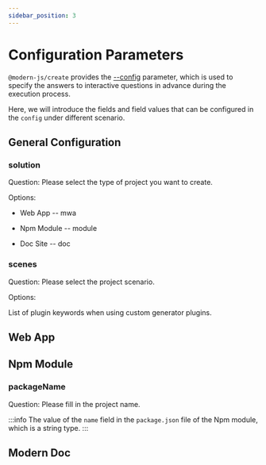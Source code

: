 ```yaml
---
sidebar_position: 3
---
```


# Configuration Parameters

`@modern-js/create` provides the [--config](/guides/topic-detail/generator/create/option.html#-c,---config-<config>) parameter, which is used to specify the answers to interactive questions in advance during the execution process.

Here, we will introduce the fields and field values that can be configured in the `config` under different scenario.

## General Configuration

### solution

Question: Please select the type of project you want to create.

Options:

- Web App -- mwa

- Npm Module -- module

- Doc Site -- doc

### scenes

Question: Please select the project scenario.

Options:

List of plugin keywords when using custom generator plugins.

## Web App


<LanguageConfig />


<PackageManager />

## Npm Module

### packageName

Question: Please fill in the project name.

:::info
The value of the `name` field in the `package.json` file of the Npm module, which is a string type.
:::

<LanguageConfig />

<PackageManager />

## Modern Doc

<PackageManager />
